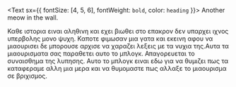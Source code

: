 <Text sx={{ fontSize: [4, 5, 6], fontWeight: `bold`, color: `heading` }}>
  Another meow in the wall.
</Text>

Καθε ιστορια ειναι αληθινη και εχει βιωθει στο επακρον δεν υπαρχει ιχνος υπερβολης μονο ψυχη. Καποτε φιμωσαν μια γατα και εκεινη αφου να μιαουρισει δε μπορουσε αρχισε να χαραζει λεξεις με τα νυχια της.Αυτα τα μιαουρισματα σας παραθετει αυτο το μπλογκ. Απαγορευεται το συναισθημα της λυπησης. 
Αυτο το μπλογκ ειναι εδω για να θυμιζει πως τα καταφεραμε αλλη μια μερα και να θυμομαστε πως αλλαξε το μιαουρισμα σε βριχισμος.